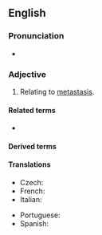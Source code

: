 ==English==

===Pronunciation===
* {{IPA|/mɛtəˈstætɪk/|lang=en}}

===Adjective===
{{en-adj|-}}

# {{lb|en|medicine}} Relating to [[metastasis]].

====Related terms====
* {{l|en|metastasis}}

====Derived terms====
{{der3|lang=en
|nonmetastatic
|micrometastatic
|antimetastatic
|prometastatic
|metastatically
|premetastatic
|oligometastatic
|multimetastatic
|metastaticity
|macrometastatic}}

====Translations====
{{trans-top|relating to metastasis}}
* Czech: {{t|cs|metastatický}}
* French: {{t+|fr|métastatique}}
* Italian: {{t+|it|metastatico}}
{{trans-mid}}
* Portuguese: {{t|pt|metastático|m}}
* Spanish: {{t|es|metastático}}
{{trans-bottom}}